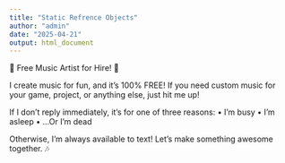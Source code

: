 ```yaml
---
title: "Static Refrence Objects"
author: "admin"
date: "2025-04-21"
output: html_document
---
```


🎵 Free Music Artist for Hire! 🎵

I create music for fun, and it’s 100% FREE! If you need custom music for your 
game, project, or anything else, just hit me up!

If I don’t reply immediately, it’s for one of three reasons:
    •    I’m busy
    •    I’m asleep
    •    …Or I’m dead

Otherwise, I’m always available to text! Let’s make something awesome together. 🎶
